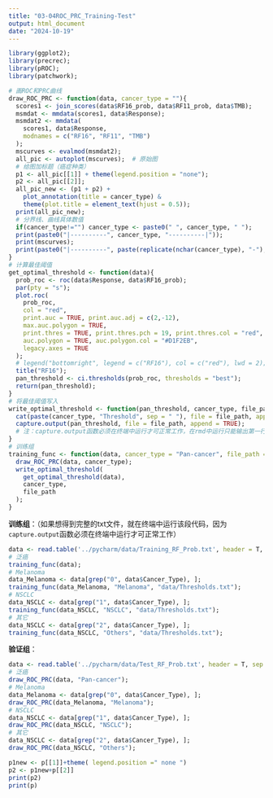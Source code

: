 ```yaml
---
title: "03-04ROC_PRC_Training-Test"
output: html_document
date: "2024-10-19"
---
```


```r
library(ggplot2);
library(precrec);
library(pROC);
library(patchwork);
```

```r
# 画ROC和PRC曲线
draw_ROC_PRC <- function(data, cancer_type = ""){
  scores1 <- join_scores(data$RF16_prob, data$RF11_prob, data$TMB);
  msmdat <- mmdata(scores1, data$Response);
  msmdat2 <- mmdata(
    scores1, data$Response, 
    modnames = c("RF16", "RF11", "TMB")
  );
  mscurves <- evalmod(msmdat2);
  all_pic <- autoplot(mscurves);  # 原始图
  # 给图加标题（癌症种类）
  p1 <- all_pic[[1]] + theme(legend.position = "none");
  p2 <- all_pic[[2]];
  all_pic_new <- (p1 + p2) + 
    plot_annotation(title = cancer_type) &
    theme(plot.title = element_text(hjust = 0.5));
  print(all_pic_new);
  # 分界线、曲线具体数值
  if(cancer_type!="") cancer_type <- paste0(" ", cancer_type, " ");
  print(paste0("|----------", cancer_type, "----------|"));
  print(mscurves);
  print(paste0("|----------", paste(replicate(nchar(cancer_type), "-"), collapse = ""), "----------|"));
}
# 计算最佳阈值
get_optimal_threshold <- function(data){
  prob_roc <- roc(data$Response, data$RF16_prob);
  par(pty = "s");
  plot.roc(
    prob_roc, 
    col = "red", 
    print.auc = TRUE, print.auc.adj = c(2,-12),
    max.auc.polygon = TRUE, 
    print.thres = TRUE, print.thres.pch = 19, print.thres.col = "red", print.thres.adj = c(0.3,-1.2),
    auc.polygon = TRUE, auc.polygon.col = "#D1F2EB",
    legacy.axes = TRUE
  );
  # legend("bottomright", legend = c("RF16"), col = c("red"), lwd = 2);
  title("RF16");
  pan_threshold <- ci.thresholds(prob_roc, thresholds = "best");
  return(pan_threshold);
}
# 将最佳阈值写入
write_optimal_threshold <- function(pan_threshold, cancer_type, file_path){
  cat(paste(cancer_type, "Threshold", sep = " "), file = file_path, append = TRUE);
  capture.output(pan_threshold, file = file_path, append = TRUE);
  # 注：capture.output函数必须在终端中运行才可正常工作，在rmd中运行只能输出第一行内容
}
# 训练组
training_func <- function(data, cancer_type = "Pan-cancer", file_path = "data/Pan_Thresholds.txt"){
  draw_ROC_PRC(data, cancer_type);
  write_optimal_threshold(
    get_optimal_threshold(data),
    cancer_type,
    file_path
  );
}
```
**训练组**：（如果想得到完整的txt文件，就在终端中运行该段代码，因为`capture.output`函数必须在终端中运行才可正常工作）
```r
data <- read.table('../pycharm/data/Training_RF_Prob.txt', header = T, sep = '\t');
# 泛癌
training_func(data);
# Melanoma
data_Melanoma <- data[grep("0", data$Cancer_Type), ];
training_func(data_Melanoma, "Melanoma", "data/Thresholds.txt");
# NSCLC
data_NSCLC <- data[grep("1", data$Cancer_Type), ];
training_func(data_NSCLC, "NSCLC", "data/Thresholds.txt");
# 其它
data_NSCLC <- data[grep("2", data$Cancer_Type), ];
training_func(data_NSCLC, "Others", "data/Thresholds.txt");
```
**验证组**：
```r
data <- read.table('../pycharm/data/Test_RF_Prob.txt', header = T, sep = '\t');
# 泛癌
draw_ROC_PRC(data, "Pan-cancer");
# Melanoma
data_Melanoma <- data[grep("0", data$Cancer_Type), ];
draw_ROC_PRC(data_Melanoma, "Melanoma");
# NSCLC
data_NSCLC <- data[grep("1", data$Cancer_Type), ];
draw_ROC_PRC(data_NSCLC, "NSCLC");
# 其它
data_NSCLC <- data[grep("2", data$Cancer_Type), ];
draw_ROC_PRC(data_NSCLC, "Others");
```
```r
p1new <- p[[1]]+theme( legend.position =" none ")
p2 <- p1new+p[[2]]
print(p2)
print(p)
```

